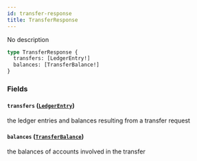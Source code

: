 ```yaml
---
id: transfer-response
title: TransferResponse
---
```



No description

```graphql
type TransferResponse {
  transfers: [LedgerEntry!]
  balances: [TransferBalance!]
}
```


### Fields

#### `transfers` ([`LedgerEntry`](/docs/mainnet/graphql/objects/ledger-entry))

the ledger entries and balances resulting from a transfer request


#### `balances` ([`TransferBalance`](/docs/mainnet/graphql/objects/transfer-balance))

the balances of accounts involved in the transfer




